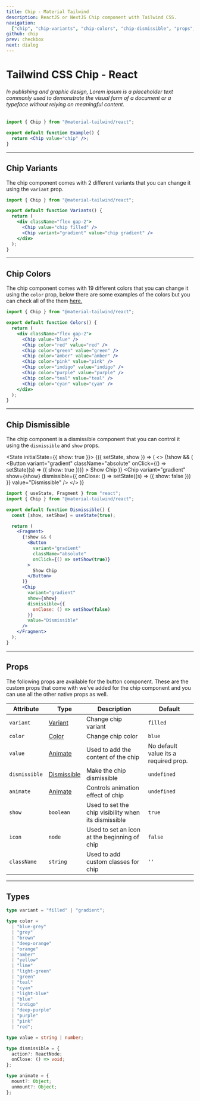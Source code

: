 ```yaml
---
title: Chip - Material Tailwind
description: ReactJS or NextJS Chip component with Tailwind CSS.
navigation:
  ["chip", "chip-variants", "chip-colors", "chip-dismissible", "props", "types"]
github: chip
prev: checkbox
next: dialog
---
```


# Tailwind CSS Chip - React

###### In publishing and graphic design, Lorem ipsum is a placeholder text commonly used to demonstrate the visual form of a document or a typeface without relying on meaningful content.

<ComponentCard id="chip">
  <Chip value="chip" />
</ComponentCard>

```jsx showLineNumbers {1, 4}
import { Chip } from "@material-tailwind/react";

export default function Example() {
  return <Chip value="chip" />;
}
```

---

## Chip Variants

The chip component comes with 2 different variants that you can change it using the <Code>variant</Code> prop.

<ComponentCard id="chip-variants">
  <div className="flex gap-2">
    <Chip value="chip filled" />
    <Chip variant="gradient" value="chip gradient" />
  </div>
</ComponentCard>

```jsx showLineNumbers {5-8}
import { Chip } from "@material-tailwind/react";

export default function Variants() {
  return (
    <div className="flex gap-2">
      <Chip value="chip filled" />
      <Chip variant="gradient" value="chip gradient" />
    </div>
  );
}
```

---

## Chip Colors

The chip component comes with 19 different colors that you can change it using the <Code>color</Code> prop, below there are some examples of the colors but you can check all of the them [here.](#props)

<ComponentCard id="chip-colors">
  <div className="flex gap-2">
    <Chip value="blue" />
    <Chip color="red" value="red" />
    <Chip color="green" value="green" />
    <Chip color="amber" value="amber" />
    <Chip color="pink" value="pink" />
    <Chip color="indigo" value="indigo" />
    <Chip color="purple" value="purple" />
    <Chip color="teal" value="teal" />
    <Chip color="cyan" value="cyan" />
  </div>
</ComponentCard>

```jsx showLineNumbers {6-14}
import { Chip } from "@material-tailwind/react";

export default function Colors() {
  return (
    <div className="flex gap-2">
      <Chip value="blue" />
      <Chip color="red" value="red" />
      <Chip color="green" value="green" />
      <Chip color="amber" value="amber" />
      <Chip color="pink" value="pink" />
      <Chip color="indigo" value="indigo" />
      <Chip color="purple" value="purple" />
      <Chip color="teal" value="teal" />
      <Chip color="cyan" value="cyan" />
    </div>
  );
}
```

---

## Chip Dismissible

The chip component is a dismissible component that you can control it using the <Code>dismissible</Code> and <Code>show</Code> props.

<State initialState={{ show: true }}>
  <ComponentCard id="chip-dismissible">
    <Observe>
      {({ setState, show }) => (
        <>
          {!show && (
            <Button
              variant="gradient"
              className="absolute"
              onClick={() => setState((s) => ({ show: true }))}
            >
              Show Chip
            </Button>
          )}
          <Chip
            variant="gradient"
            show={show}
            dismissible={{
              onClose: () => setState((s) => ({ show: false }))
            }}
            value="Dismissible"
          />
        </>
      )}
    </Observe>
  </ComponentCard>
</State>

```jsx showLineNumbers {5, 8-22}
import { useState, Fragment } from "react";
import { Chip } from "@material-tailwind/react";

export default function Dismissible() {
  const [show, setShow] = useState(true);

  return (
    <Fragment>
      {!show && (
        <Button
          variant="gradient"
          className="absolute"
          onClick={() => setShow(true)}
        >
          Show Chip
        </Button>
      )}
      <Chip
        variant="gradient"
        show={show}
        dismissible={{
          onClose: () => setShow(false)
        }}
        value="Dismissible"
      />
    </Fragment>
  );
}
```

---

## Props

<span id="props" />
The following props are available for the button component. These are the custom
props that come with we've added for the chip component and you can use all the other
native props as well.

| Attribute     | Type                       | Description                                          | Default                               |
| ------------- | -------------------------- | ---------------------------------------------------- | ------------------------------------- |
| `variant`     | [Variant](#types)          | Change chip variant                                  | <Code small>filled</Code>             |
| `color`       | [Color](#types)            | Change chip color                                    | <Code small>blue</Code>               |
| `value`       | [Animate](#types)          | Used to add the content of the chip                  | No default value its a required prop. |
| `dismissible` | [Dismissible](#types)      | Make the chip dismissible                            | <Code small>undefined</Code>          |
| `animate`     | [Animate](#types)          | Controls animation effect of chip                    | <Code small>undefined</Code>          |
| `show`        | <Code small>boolean</Code> | Used to set the chip visibility when its dismissible | <Code small>true</Code>               |
| `icon`        | <Code small>node</Code>    | Used to set an icon at the beginning of chip         | <Code small>false</Code>              |
| `className`   | <Code small>string</Code>  | Used to add custom classes for chip                  | `''`                                  |

---

## Types

<span id="types" />

```ts
type variant = "filled" | "gradient";
```

```ts
type color =
  | "blue-grey"
  | "grey"
  | "brown"
  | "deep-orange"
  | "orange"
  | "amber"
  | "yellow"
  | "lime"
  | "light-green"
  | "green"
  | "teal"
  | "cyan"
  | "light-blue"
  | "blue"
  | "indigo"
  | "deep-purple"
  | "purple"
  | "pink"
  | "red";
```

```ts
type value = string | number;
```

```ts
type dismissible = {
  action?: ReactNode;
  onClose: () => void;
};
```

```ts
type animate = {
  mount?: Object;
  unmount?: Object;
};
```
